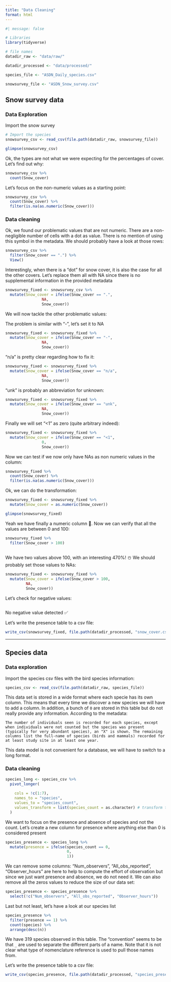 ```yaml
---
title: "Data Cleaning"
format: html
---
```


```r
#| message: false  

# Libraries
library(tidyverse)

# file names
datadir_raw <- "data/raw/"

datadir_processed <- "data/processed/"

species_file <- "ASDN_Daily_species.csv"

snowsurvey_file <- "ASDN_Snow_survey.csv"
```


## Snow survey data

### Data Exploration

Import the snow survey

```r
# Import the species
snowsurvey_csv <- read_csv(file.path(datadir_raw, snowsurvey_file))

glimpse(snowsurvey_csv)

```

Ok, the types are not what we were expecting for the percentages of cover. Let's find out why:

```r

snowsurvey_csv %>%
  count(Snow_cover)

```

Let's focus on the non-numeric values as a starting point:

```r

snowsurvey_csv %>% 
  count(Snow_cover) %>% 
  filter(is.na(as.numeric(Snow_cover)))

```

### Data cleaning

Ok, we found our problematic values that are not numeric. There are a non-negligible number of cells with a dot as value. There is no mention of using this symbol in the metadata. We should probably have a look at those rows:

```r
snowsurvey_csv %>% 
  filter(Snow_cover == ".") %>% 
  View()

```

Interestingly, when there is a "dot" for snow cover, it is also the case for all the other covers. Let's replace them all with NA since there is no supplemental information in the provided metadata

```r
snowsurvey_fixed <- snowsurvey_csv %>%
  mutate(Snow_cover = ifelse(Snow_cover == ".",
                NA,
                Snow_cover))
```

We will now tackle the other problematic values:

The problem is similar with "-", let's set it to NA

```r

snowsurvey_fixed <- snowsurvey_fixed %>%
  mutate(Snow_cover = ifelse(Snow_cover == "-",
                NA,
                Snow_cover))

```

"n/a" is pretty clear regarding how to fix it:

```r

snowsurvey_fixed <- snowsurvey_fixed %>%
  mutate(Snow_cover = ifelse(Snow_cover == "n/a",
                NA,
                Snow_cover))

```

"unk" is probably an abbreviation for unknown:

```r

snowsurvey_fixed <- snowsurvey_fixed %>%  
  mutate(Snow_cover = ifelse(Snow_cover == "unk",
                NA,
                Snow_cover))

```

Finally we will set "<1" as zero (quite arbitrary indeed):

```r

snowsurvey_fixed <- snowsurvey_fixed %>%
  mutate(Snow_cover = ifelse(Snow_cover == "<1",
                0,
                Snow_cover))

```

Now we can test if we now only have NAs as non numeric values in the column:

```r

snowsurvey_fixed %>% 
  count(Snow_cover) %>% 
  filter(is.na(as.numeric(Snow_cover)))

```

Ok, we can do the transformation:

```r

snowsurvey_fixed <- snowsurvey_fixed %>% 
  mutate(Snow_cover = as.numeric(Snow_cover))

glimpse(snowsurvey_fixed)

```

Yeah we have finally a numeric column 🎉. Now we can verify that all the values are between 0 and 100:

```r

snowsurvey_fixed %>% 
  filter(Snow_cover > 100)
 
```

We have two values above 100, with an interesting 470%! ☃️ We should probably set those values to NAs:

```r

snowsurvey_fixed <- snowsurvey_fixed %>% 
  mutate(Snow_cover = ifelse(Snow_cover > 100,
         NA,
         Snow_cover))

```

Let's check for negative values:

```r

```

No negative value detected ✅

Let's write the presence table to a csv file:

```r
write_csv(snowsurvey_fixed, file.path(datadir_processed, "snow_cover.csv"))
```

<hr> 


## Species data

### Data exploration

Import the species csv files with the bird species information:

```r

species_csv <- read_csv(file.path(datadir_raw, species_file))

```

This data set is stored in a wide format where each specie has its own column. This means that every time we discover a new species we will have to add a column. In addition, a bunch of `0` are stored in this table but do not really provide any information. According to the metadata:

```
The number of individuals seen is recorded for each species, except when individuals were not counted but the species was present (typically for very abundant species), an "X" is shown. The remaining columns list the full-name of species (birds and mammals) recorded for at least study site in at least one year.
```

This data model is not convenient for a database, we will have to switch to a long format.


### Data cleaning

```r

species_long <- species_csv %>% 
  pivot_longer(
    
    cols = !c(1:7),
    names_to = "species",
    values_to = "species_count",
    values_transform = list(species_count = as.character) # transform the column species_count
  )

```


We want to focus on the presence and absence of species and not the count. Let's create a new column for presence where anything else than 0 is considered present

```r

species_presence <- species_long %>% 
  mutate(presence = ifelse(species_count == 0, 
                           0, 
                           1))

```

We can remove some columns: "Num_observers", "All_obs_reported", "Observer_hours" are here to help to compute the effort of observation but since we just want presence and absence, we do not need it. We can also remove all the zeros values to reduce the size of our data set:

```r

species_presence <- species_presence %>% 
  select(!c("Num_observers", "All_obs_reported", "Observer_hours"))

```

Last but not least, let's have a look at our species list

```r
species_presence %>% 
  filter(presence == 1) %>% 
  count(species) %>% 
  arrange(desc(n))
```

We have 319 species observed in this table. The "convention" seems to be that `_` are used to separate the different parts of a name. Note that it is not clear what type of nomenclature reference is used to pull those names from.

Let's write the presence table to a csv file:

```r
write_csv(species_presence, file.path(datadir_processed, "species_presence.csv"))
```



